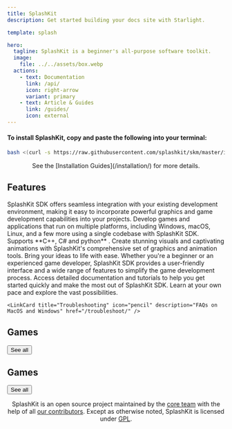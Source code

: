 ```yaml
---
title: SplashKit
description: Get started building your docs site with Starlight.

template: splash

hero:
  tagline: SplashKit is a beginner's all-purpose software toolkit.
  image:
    file: ../../assets/box.webp
  actions:
    - text: Documentation
      link: /api/
      icon: right-arrow
      variant: primary
    - text: Article & Guides
      link: /guides/
      icon: external
---
```









#### To install SplashKit, copy and paste the following into your terminal:

```bash
bash <(curl -s https://raw.githubusercontent.com/splashkit/skm/master/install-scripts/skm-install.sh)
```
<center>See the [Installation Guides](/installation/) for more details.</center>


## Features

<CardGrid>
  <Card title="Easy Integration" icon="carbon:ibm-cloud-pak-integration">
    SplashKit SDK offers seamless integration with your existing development
    environment, making it easy to incorporate powerful graphics and game
    development capabilities into your projects.
  </Card>
  <Card title="Cross-Platform Support:" icon="system-uicons:airplay">
    Develop games and applications that run on multiple platforms, including
    Windows, macOS, Linux, and a few more using a single codebase with SplashKit
    SDK. Supports **C++, C# and python** .
  </Card>
  <Card title="Rich Graphics and Animation" icon="clarity:animation-solid">
    Create stunning visuals and captivating animations with SplashKit's
    comprehensive set of graphics and animation tools. Bring your ideas to life
    with ease.
  </Card>
  <Card title="Game Development Made Simple" icon="icon-park-outline:game-two">
    Whether you're a beginner or an experienced game developer, SplashKit SDK
    provides a user-friendly interface and a wide range of features to simplify
    the game development process.
  </Card>
  <Card title="Extensive Documentation" icon="iconoir:google-docs">
    Access detailed documentation and tutorials to help you get started quickly
    and make the most out of SplashKit SDK. Learn at your own pace and explore
    the vast possibilities.
  </Card>
  <Card title="Continuous Updates and Support" icon="grommet-icons:troubleshoot">
    
    <LinkCard title="Troubleshooting" icon="pencil" description="FAQs on MacOS and Windows" href="/troubleshoot/" />

  </Card>
</CardGrid>

<ScriptComp client:only />


        

<div class="game-header-container">
        <h2 id = "games">Games</h2>
        <button class="game-header-button" onclick="location.href='/games'">See all</button>
  </div>

<GameCard client:load />

<div class="game-header-container">
        <h2 id = "games2">Games</h2>
        <button class="game-header-button" onclick="location.href='/games'">See all</button>
  </div>

<GameCard2 client:load />

<footer>
<center>

  SplashKit is an open source project maintained by the [core team](https://github.com/orgs/splashkit/people) with the help of
  all [our contributors](https://github.com/orgs/splashkit/people). Except as otherwise noted, SplashKit is licensed under [GPL](https://www.gnu.org/licenses/gpl-3.0.en.html#content).
</center>
</footer>


